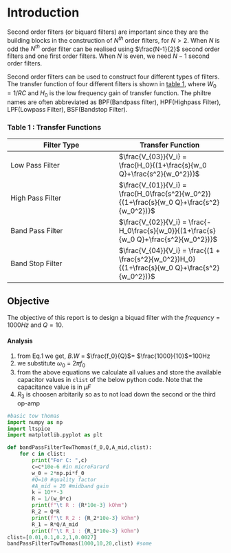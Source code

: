 # Introduction

Second order filters (or	biquard	filters) are important since	they are	the	building blocks in the construction of $N^{th}$ order	filters, for $N > 2$. When $N$ is odd the $N^{th}$ order filter can be realised using $\frac{N-1}{2}$ second order filters and one first order filters. When  $N$ is even, we need $N-1$ second order filters. 

Second order filters can be used to construct four different types of filters. The transfer function of four different filters is shown in [table 1](#table-1--transfer-functions), where $W_0 = 1/RC$ and $H_0$ is the low frequency gain of transfer function. The philtre names are often abbreviated as BPF(Bandpass filter), HPF(Highpass Filter), LPF(Lowpass Filter), BSF(Bandstop Filter).

### Table 1 : Transfer Functions

|Filter Type |Transfer Function |
|------------|------------|
|Low Pass Filter | $\frac{V_{03}}{V_i} = \frac{H_0}{(1+\frac{s}{w_0 Q}+\frac{s^2}{w_0^2})}$|
|High Pass Filter | $\frac{V_{01}}{V_i} = \frac{H_0\frac{s^2}{w_0^2}}{(1+\frac{s}{w_0 Q}+\frac{s^2}{w_0^2})}$|
|Band Pass Filter | $\frac{V_{02}}{V_i} = \frac{-H_0\frac{s}{w_0}}{(1+\frac{s}{w_0 Q}+\frac{s^2}{w_0^2})}$|
|Band Stop Filter | $\frac{V_{04}}{V_i} = \frac{(1 + \frac{s^2}{w_0^2})H_0}{(1+\frac{s}{w_0 Q}+\frac{s^2}{w_0^2})}$|

## Objective

The objective of this report is to design a biquad filter with the $frequency = 1000 Hz$ and $Q = 10$.

#### Analysis

1. from Eq.1 we get, $B.W$ = $\frac{f_0}{Q}$= $\frac{1000}{10}$=100Hz
2. we substitute $\omega_0$ = $2\pi f_0$
3. from the above equations we calculate all values and store the available capacitor values in `clist` of the below python code. Note that the capacitance value is in $\mu F$
4. $R_3$ is choosen arbitarily so as to not load down the second or the third op-amp

```python
#basic tow thomas
import numpy as np
import ltspice
import matplotlib.pyplot as plt

def bandPassFilterTowThomas(f_0,Q,A_mid,clist):
    for c in clist:
        print("For C: ",c)
        c=c*10e-6 #in microFarard        
        w_0 = 2*np.pi*f_0
        #Q=10 #quality factor
        #A_mid = 20 #midband gain
        k = 10**-3
        R = 1/(w_0*c)
        print(f"\t R : {R*10e-3} kOhm")
        R_2 = Q*R
        print(f"\t R_2 : {R_2*10e-3} kOhm")   
        R_1 = R*Q/A_mid
        print(f"\t R_1 : {R_1*10e-3} kOhm")
clist=[0.01,0.1,0.2,1,0.0027]
bandPassFilterTowThomas(1000,10,20,clist) #some
```
